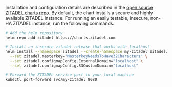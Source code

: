 Installation and configuration details are described in the [open source ZITADEL charts repo](https://github.com/zitadel/zitadel-charts).
By default, the chart installs a secure and highly available ZITADEL instance.
For running an easily testable, insecure, non-HA ZITADEL instance, run the following commands.

<!-- TODO: make insecure helm work -->
```bash
# Add the helm repository
helm repo add zitadel https://charts.zitadel.com

# Install an insecure zitadel release that works with localhost
helm install --namespace zitadel --create-namespace my-zitadel zitadel/zitadel \
  --set zitadel.masterkey="MasterkeyNeedsToHave32Characters" \
  --set zitadel.configmapConfig.ExternalDomain="localhost" \
  --set zitadel.configmapConfig.S3CustomDomain="localhost"

# Forward the ZITADEL service port to your local machine
kubectl port-forward svc/my-zitadel 8080
```
